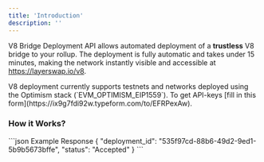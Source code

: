 ```yaml
---
title: 'Introduction'
description: ''
---
```



V8 Bridge Deployment API allows automated deployment of a **trustless** V8 bridge to your rollup. The deployment is fully automatic and takes under 15 minutes, making the network instantly visible and accessible at https://layerswap.io/v8.

<Note>
  V8 deployment currently supports testnets and networks deployed using the Optimism stack (`EVM_OPTIMISM_EIP1559`). To get API-keys [fill in this form](https://ix9g7fdi92w.typeform.com/to/EFRPexAw).
</Note>

### How it Works?
<HowItWorksSnippet />

<RequestExample>
<OpRequest />
</RequestExample>


<ResponseExample>
```json Example Response
{
    "deployment_id": "535f97cd-88b6-49d2-9ed1-5b9b5673bffe",
    "status": "Accepted"
}
```
</ResponseExample>